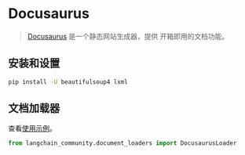 # Docusaurus

> [Docusaurus](https://docusaurus.io/) 是一个静态网站生成器，提供
> 开箱即用的文档功能。
 

## 安装和设置


```bash
pip install -U beautifulsoup4 lxml
```

## 文档加载器

查看[使用示例](/docs/integrations/document_loaders/docusaurus)。

```python
from langchain_community.document_loaders import DocusaurusLoader
```
